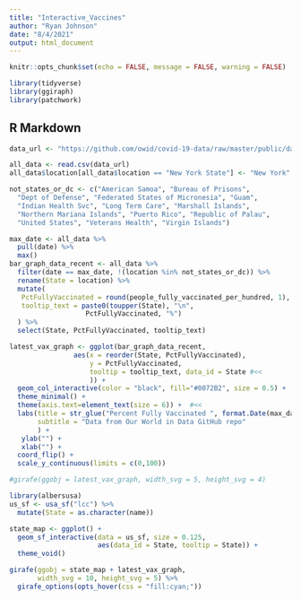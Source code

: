 ```yaml
---
title: "Interactive_Vaccines"
author: "Ryan Johnson"
date: "8/4/2021"
output: html_document
---
```


```r
knitr::opts_chunk$set(echo = FALSE, message = FALSE, warning = FALSE)

library(tidyverse)
library(ggiraph)
library(patchwork)
```

## R Markdown

```r
data_url <- "https://github.com/owid/covid-19-data/raw/master/public/data/vaccinations/us_state_vaccinations.csv"

all_data <- read.csv(data_url)
all_data$location[all_data$location == "New York State"] <- "New York"
```

```r
not_states_or_dc <- c("American Samoa", "Bureau of Prisons", 
  "Dept of Defense", "Federated States of Micronesia", "Guam", 
  "Indian Health Svc", "Long Term Care", "Marshall Islands", 
  "Northern Mariana Islands", "Puerto Rico", "Republic of Palau", 
  "United States", "Veterans Health", "Virgin Islands")
```

```r
max_date <- all_data %>%
  pull(date) %>%
  max()
bar_graph_data_recent <- all_data %>%  
  filter(date == max_date, !(location %in% not_states_or_dc)) %>%
  rename(State = location) %>%
  mutate(
   PctFullyVaccinated = round(people_fully_vaccinated_per_hundred, 1),
   tooltip_text = paste0(toupper(State), "\n", 
                   PctFullyVaccinated, "%")
  ) %>%  
  select(State, PctFullyVaccinated, tooltip_text)
```


```r
latest_vax_graph <- ggplot(bar_graph_data_recent, 
                aes(x = reorder(State, PctFullyVaccinated), 
                    y = PctFullyVaccinated,
                    tooltip = tooltip_text, data_id = State #<<
                    )) +
  geom_col_interactive(color = "black", fill="#0072B2", size = 0.5) +  #<<
  theme_minimal() +
  theme(axis.text=element_text(size = 6)) +  #<<
  labs(title = str_glue("Percent Fully Vaccinated ", format.Date(max_date, "%B %d, %Y")),
       subtitle = "Data from Our World in Data GitHub repo"
       ) +
   ylab("") +
   xlab("") +
  coord_flip() +
  scale_y_continuous(limits = c(0,100))

#girafe(ggobj = latest_vax_graph, width_svg = 5, height_svg = 4)
```

```r
library(albersusa)
us_sf <- usa_sf("lcc") %>%
  mutate(State = as.character(name))

state_map <- ggplot() +
  geom_sf_interactive(data = us_sf, size = 0.125, 
                      aes(data_id = State, tooltip = State)) +
  theme_void()
```

```r
girafe(ggobj = state_map + latest_vax_graph, 
       width_svg = 10, height_svg = 5) %>%
  girafe_options(opts_hover(css = "fill:cyan;"))
```

